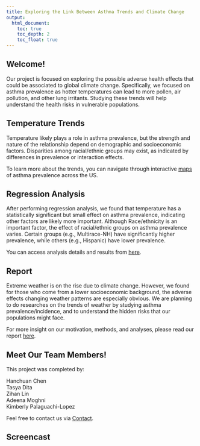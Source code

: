 ```yaml
---
title: Exploring the Link Between Asthma Trends and Climate Change
output: 
  html_document:
    toc: true
    toc_depth: 2
    toc_float: true
---
```


## Welcome!

Our project is focused on exploring the possible adverse health effects that could be associated to global climate change. Specifically, we focused on asthma prevalence as hotter temperatures can lead to more pollen, air pollution, and other lung irritants. Studying these trends will help understand the health risks in vulnerable populations.


## Temperature Trends

Temperature likely plays a role in asthma prevalence, but the strength and nature of the relationship depend on demographic and socioeconomic factors. Disparities among racial/ethnic groups may exist, as indicated by differences in prevalence or interaction effects.

To learn more about the trends, you can navigate through interactive [maps](https://klopez67.shinyapps.io/final_draft/) of asthma prevalence across the US.

## Regression Analysis

After performing regression analysis, we found that temperature has a statistically significant but small effect on asthma prevalence, indicating other factors are likely more important. Although Race/ethnicity is an important factor, the effect of racial/ethnic groups on asthma prevalence varies. Certain groups (e.g., Multirace-NH) have significantly higher prevalence, while others (e.g., Hispanic) have lower prevalence. 

You can access analysis details and results from [here](regression.html).

## Report

Extreme weather is on the rise due to climate change. However, we found for those who come from a lower socioeconomic background, the adverse effects changing weather patterns are especially obvious. We are planning to do researches on the trends of weather by studying asthma prevalence/incidence, and to understand the hidden risks that our populations might face.

For more insight on our motivation, methods, and analyses, please read our report [here](report.html).

## Meet Our Team Members!

This project was completed by:

Hanchuan Chen  
Tasya Dita   
Zihan Lin  
Adeena Moghni  
Kimberly Palaguachi-Lopez  

Feel free to contact us via [Contact](Contact.html).

## Screencast


